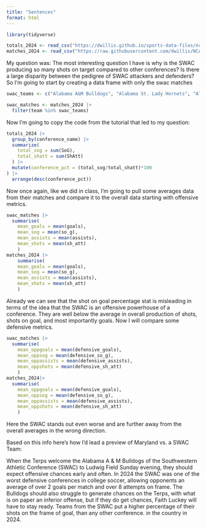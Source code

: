 ```yaml
---
title: "Sentences"
format: html
---
```


```r
library(tidyverse)

totals_2024 <- read_csv("https://dwillis.github.io/sports-data-files/ncaa_womens_soccer_totals_2024.csv")
matches_2024 <- read_csv("https://raw.githubusercontent.com/dwillis/NCAAWomensSoccerData/main/data/ncaa_womens_soccer_matchstats_2024.csv")
```
My question was: The most interesting question I have is why is the SWAC producing so many shots on target compared to other conferences? Is there a large disparity between the pedigree of SWAC attackers and defenders? So I'm going to start by creating a data frame with only the swac matches

```r
swac_teams <- c("Alabama A&M Bulldogs", "Alabama St. Lady Hornets", "Alcorn Lady Braves", "Ark.-Pine Bluff Lady Lions", "Grambling Lady Tigers", "Jackson St. Lady Tigers", "Mississippi Val. Devilettes", "Prairie View Lady Panthers", "Southern U. Lady Jaguars", "Texas Southern Lady Tigers")

swac_matches <- matches_2024 |> 
  filter(team %in% swac_teams)
```

Now I'm going to copy the code from the tutorial that led to my question:
```r
totals_2024 |>
  group_by(conference_name) |>
  summarize(
    total_sog = sum(SoG),
    total_shatt = sum(ShAtt)
  ) |>
  mutate(conference_pct = (total_sog/total_shatt)*100
) |>
  arrange(desc(conference_pct))
```



Now once again, like we did in class, I'm going to pull some averages data from their matches and compare it to the overall data starting with offensive metrics.

```r
swac_matches |> 
  summarise(
    mean_goals = mean(goals),
    mean_sog = mean(so_g),
    mean_assists = mean(assists),
    mean_shots = mean(sh_att)
    )
matches_2024 |> 
    summarise(
    mean_goals = mean(goals),
    mean_sog = mean(so_g),
    mean_assists = mean(assists),
    mean_shots = mean(sh_att)
    )
```

Already we can see that the shot on goal percentage stat is misleading in terms of the idea that the SWAC is an offensive powerhouse of a conference. They are well below the average in overall production of shots, shots on goal, and most importantly goals. Now I will compare some defensive metrics.

```r
swac_matches |> 
  summarise(
    mean_oppgoals = mean(defensive_goals),
    mean_oppsog = mean(defensive_so_g),
    mean_oppassists = mean(defensive_assists),
    mean_oppshots = mean(defensive_sh_att)
    )
matches_2024|> 
  summarise(
    mean_oppgoals = mean(defensive_goals),
    mean_oppsog = mean(defensive_so_g),
    mean_oppassists = mean(defensive_assists),
    mean_oppshots = mean(defensive_sh_att)
    )
```

Here the SWAC stands out even worse and are further away from the overall averages in the wrong direction.


Based on this info here's how I'd lead a preview of Maryland vs. a SWAC Team:

When the Terps welcome the Alabama A & M Bulldogs of the Southwestern Athletic Conference (SWAC) to Ludwig Field Sunday evening, they should expect offensive chances early and often. In 2024 the SWAC was one of the worst defensive conferences in college soccer, allowing opponents an average of over 2 goals per match and over 8 attempts on frame. 
The Bulldogs should also struggle to generate chances on the Terps, with what is on paper an inferior offense, but if they do get chances, Faith Luckey will have to stay ready. Teams from the SWAC put a higher percentage of their shots on the frame of goal, than any other conference. in the country in 2024.

